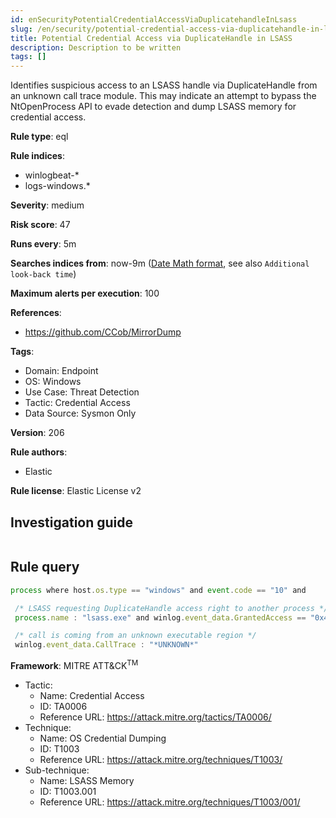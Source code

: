 ```yaml
---
id: enSecurityPotentialCredentialAccessViaDuplicatehandleInLsass
slug: /en/security/potential-credential-access-via-duplicatehandle-in-lsass
title: Potential Credential Access via DuplicateHandle in LSASS
description: Description to be written
tags: []
---
```


<div id="potential-credential-access-via-duplicatehandle-in-lsass"></div>

Identifies suspicious access to an LSASS handle via DuplicateHandle from an unknown call trace module. This may indicate an attempt to bypass the NtOpenProcess API to evade detection and dump LSASS memory for credential access.

**Rule type**: eql

**Rule indices**: 

* winlogbeat-*
* logs-windows.*

**Severity**: medium

**Risk score**: 47

**Runs every**: 5m

**Searches indices from**: now-9m ([Date Math format](((ref))/common-options.html#date-math), see also <DocLink id="enSecurityRulesUiCreate" section="set-the-rules-schedule">`Additional look-back time`</DocLink>)

**Maximum alerts per execution**: 100

**References**: 

* https://github.com/CCob/MirrorDump

**Tags**: 

* Domain: Endpoint
* OS: Windows
* Use Case: Threat Detection
* Tactic: Credential Access
* Data Source: Sysmon Only

**Version**: 206

**Rule authors**: 

* Elastic

**Rule license**: Elastic License v2

## Investigation guide

```markdown

```

## Rule query

```js
process where host.os.type == "windows" and event.code == "10" and

 /* LSASS requesting DuplicateHandle access right to another process */
 process.name : "lsass.exe" and winlog.event_data.GrantedAccess == "0x40" and

 /* call is coming from an unknown executable region */
 winlog.event_data.CallTrace : "*UNKNOWN*"

```

**Framework**: MITRE ATT&CK<sup>TM</sup>

* Tactic:
    * Name: Credential Access
    * ID: TA0006
    * Reference URL: https://attack.mitre.org/tactics/TA0006/
* Technique:
    * Name: OS Credential Dumping
    * ID: T1003
    * Reference URL: https://attack.mitre.org/techniques/T1003/
* Sub-technique:
    * Name: LSASS Memory
    * ID: T1003.001
    * Reference URL: https://attack.mitre.org/techniques/T1003/001/

